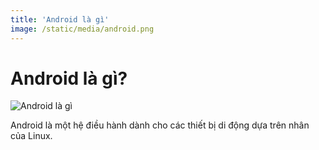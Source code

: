```yaml
---
title: 'Android là gì'
image: /static/media/android.png
---
```


# Android là gì?

![Android là gì](/static/media/android.png)

Android là một hệ điều hành dành cho các thiết bị di động dựa trên nhân của Linux.

